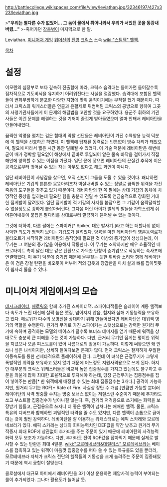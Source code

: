http://battlecollege.wikispaces.com/file/view/leviathan.jpg/32346197/427x323/leviathan.jpg

>'''"우리는 별다른 수가 없었어… 그 놈이 물에서 튀어나와서 우리가 서있던 곳을 동강내버렸…"'''
>-죽어가던 [[장총병]]이 마지막으로 한 말.

Leviathan. [[미니어처 게임]] [[워머신]]의 [[진영]] [[크릭스]] 소속 [[wiki:"스팀잭" 헬잭]].

[[목차]]
= 설정 =
이모렌의 심장부로 보다 깊숙히 진출함에 따라, 크릭스 습격대는 들어가면 들어갈수록 점차적으로 기도비닉을 유지하기 어려워진다는 사실을 절감했다. 습격대에 포함된 헬잭들이 변화무쌍하게 분포한 다양한 지형에 맞춰 움직이기에는 부적절 했기 때문이다. 따라서 크릭스의 워캐스터들은 연골과 윤활제로 뒤범벅된 크릭스의 공방으로 향하여 그곳의 사령기관사들에게 이 문제의 해결법을 고안할 것을 요구하였다. 용군주 휘하의 기관사들은 이런 문제를 해결하는 것을 기꺼이 즐겁게 받아들였으며 얼마 안돼서 레비아탄을 만들어내었다.

끔찍한 악명을 떨치는 검은 함대의 약탈 선단들은 레비아탄이 가진 수륙양용 능력 덕분에 이 헬잭을 선호하곤 하였다. 이 헬잭에 탑재된 동력로는 빈틈없이 방수 처리가 돼있으며, 필요에 따라서 짧은 시간 동안 밀폐될 수 있었다. 이 기술 덕분에 레비아탄은 해변에 굳이 배가 정박할 필요없이 해상에서 곧바로 투입되어 얕은 물속 바닥을 걸어가서 직접 해안에 양륙할 수 있는 이점을 가졌다. 일단 뭍에 닿으면 레비아탄의 끈질긴 추적에 이은 공격으로부터 벗어날 수 있는 자는 아무도 없다고 해도 과언이 아니다.

일단 레비아탄이 사냥감을 찾으면, 오직 신만이 그들을 도울 수 있을 것이다. 왜냐하면 레비아탄은 기갑의 튼튼한 몸뚱아리조차 박살내버릴 수 있는 정말로 끔찍한 위력을 가진 죽음의 도구들을 갖추고 있기 때문이다. 레비아탄의 한 쪽 팔에는 상대 기갑의 동체에 치명적인 중상을 입히는데 필요한 힘을 충분히 견딜 수 있도록 연금술적으로 강화된 거대한 집게발이 달려있다. 일단 집게발이 적 기갑의 사지를 붙잡으면 그 기갑이 옴짝달싹할 수 없을정도로 강하게 붙잡아버린다. 그다음 어린 아이가 벌레의 발들을 가학스럽게 쥐어뜯어내듯이 붙잡은 팔다리를 상대로부터 깔끔하게 뜯어낼 수 있는 것이다.

그것에 더하여, 다른 팔에는 스파이커[* Spiker, 대못 발사기.]라고 하는 더할나위 없이 사악한 의도가 명백히 보이는 기갑포가 달려있다. 양륙을 마친 레비아탄의 영혼동력로가 불타오르기 시작하면 레비아탄의 움직임에 필요한 것 이상의 증기압이 생성되는데, 이 무기는 그 여분의 증기압을 이용해서 작동한다. 이 무기는 조악하지만 매우 효율적인 네크로타이트 촉이 달린 대못 같은 탄환으로 가득찬 탄창이 증기압으로 작동하는 속사포에 연결돼있다. 이 무기 덕분에 증기압 때문에 울부짖는 듯한 휘바람 소리와 함께 레비아탄은 이 검은 강철 탄환을 비오듯이 퍼부어 적의 갑옷과 장갑판을 마치 살과 뼈를 잡아찢듯이 쉽사리 뚫을 수 있다.


= 미니어처 게임에서의 모습 =
[[데시크레이터]], [[헤로워]]와 함께 추가된 스파이더잭. 스파이더잭들은 슬레이어 계통 헬잭보다 속도가 느린 대신에 살짝 높은 맷집, 넘어지지 않음, 험지와 심해 기동능력을 보유하고 있다. 헤로워가 다수의 보병진을 상대하기 위해 만들어졌다면 레비아탄은 대워잭 병기의 역할을 수행한다. 원거리 무기로 가진 스파이커는 스탯상으로는 강력한 원거리 무기에 속하며 공격하는 모델의 베이스가 클수록 보너스 데미지를 얻기 때문에 워잭을 상대로도 충분히 큰 피해를 주는 것이 가능하다. 다만, 근거리 무기인 집게는 평이한 위력을 지녔으나 오픈 피스트룰이 있어 나름대로의 활용이 가능하다. 이렇게 써놓으면 왜 안쓰나 싶은 녀석이지만, 상세히 들여다보면 문제가 많다. 먼저 크릭스는 철저하게 우월한 이동속도를 통한 선제타격으로 플레이하게 된다. 그런데 이 녀석은 근접무기가 그렇게 폭발적인 위력을 보유하고 있지 않기 때문에 어느정도 지원사격용으로 쓰게 된다. 하지만 대부분의 크릭스 워캐스터들은 비교적 높은 집중점수를 가지고 있는데도 불구하고 주문을 외울게 많아 최대한 효율적으로 투자해야 하는데, 당장 근접무기는 집중점수를 집어 넣어주는 만큼[* 한 워잭에게 배정할 수 있는 최대 집중점수는 3개다.] 공격이 가능하지만, 원거리 무기는 ROF[* Rate of Fire. 사실상 장탄 수 개념.]만큼만 가능할 뿐더러 레이아탄의 사격 명중률 수치는 명중 보너스 없이는 저질스런 수준이기 때문에 추가타도 쏘고 부스트할 집중점수가 남아나질 않는다. 즉, 원거리 저격용으로 쓰기에는 화력을 보장받기 힘들고, 근접용으로 쓰자니 더 좋은 헬잭이 넘쳐나는 애매한 헬잭. 물론, 크릭스 특유의 디버프와 함께하면 괴멸적인 타격을 줄 수도 있지만, 다른 헬잭이 손톱으로 긁어대는 것이 훨씬 강력하다. 레비아탄을 잘 이용하는 워캐스터로는 에픽 스카레와 모르테네브라가 있다. 에픽 스카레는 상대의 회피능력치인 DEF값을 약간 낮추고 원거리 무기 적중시 최대 ROF에 상관없이 추가타를 주는 주문이 있기 때문에 레비아탄의 사격능력 화력 모두 보조가 가능하다. 다만, 추가타도 잔여 ROF값을 잡아먹기 때문에 실제로 발사할 수 있는 탄환은 최대 4발뿐. [[wiki:"모르테네브라&데릴리스" 모르테네브라]]는 베이스를 접촉하고 있는 워잭이 마음껏 집중점수를 퍼다 쓸 수 있는 특규룰도 있을 뿐더러, 모르테네브라 자체가 크릭스 전단의 헬잭들의 기동성을 크게 늘려주는 주문이 집중돼있기 때문에 역시 궁합이 잘맞는다. 

콜로설에서 대규모 아미에서 레비아탄을 3기 이상 운용하면 제압사격 능력이 부여되는 룰이 추가되었다. 그나마 활용도가 늘어날 듯.
